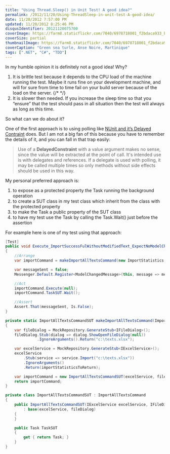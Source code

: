 ```yaml
---
title: "Using Thread.Sleep() in Unit Test! A good idea?"
permalink: /2012/11/20/Using-ThreadSleep-in-unit-test-A-good-idea/
date: 11/20/2012 7:57:00 PM
updated: 11/20/2012 8:25:46 PM
disqusIdentifier: 20121120075700
coverImage: https://farm8.staticflickr.com/7040/6978718001_f2bdaca933_b.jpg
coverSize: partial
thumbnailImage: https://farm8.staticflickr.com/7040/6978718001_f2bdaca933_q.jpg
coverCaption: "Green sea turle, Anse Noire, Martinique"
tags: [".NET", "C#", "TDD"]
---
```

<!-- [![Turtle](http://farm8.staticflickr.com/7040/6978718001_f2bdaca933_m.jpg)](http://www.flickr.com/photos/laurentkempe/6978718001/ "Turtle by Laurent Kempé, on Flickr") -->
In my humble opinion it is definitely not a good idea! Why?

1.  It is brittle test because it depends to the CPU load of the machine running the test. Maybe it runs fine on your development machine, and will for sure from time to time fail on your build server because of the load on the server. 
{/* <!-- more --> */}
2.  It is slower then needed. If you increase the sleep time so that you “ensure” that the test should pass in all situation then the test will always as long as this time.   

So what can we do about it?

One of the first approach is to using polling like [NUnit and it’s Delayed Contraint](http://www.nunit.org/index.php?p=delayedConstraint&r=2.6) does. But I am not a big fan of this because you have to remember the details of it, and you can fall in that trap easily:

> Use of a **DelayedConstraint** with a value argument makes no sense, since the value will be extracted at the point of call. It's intended use is with delegates and references. If a delegate is used with polling, it may be called multiple times so only methods without side effects should be used in this way.

My personal preferred approach is:

1.  to expose as a protected property the Task running the background operation 
2.  to create a SUT class in my test class which inherit from the class with the protected property 
3.  to make the Task a public property of the SUT class 
4.  to have my test use the Task by calling the Task.Wait() just before the assertion   

For example here is one of my test using that approach:


```csharp
[Test]
public void Execute_ImportSuccessFulWithoutModifiedText_ExpectNoModelChangedMessageSent()
{
    //Arrange
    var importCommand = makeImportAllTextsCommand(new ImportStatistics {ImportedCount = 0});

    var messageSent = false;
    Messenger.Default.Register<ModelChangedMessage>(this, message => messageSent = true);

    //Act
    importCommand.Execute(null);
    importCommand.TaskSUT.Wait();

    //Assert
    Assert.That(messageSent, Is.False);
}

private static ImportAllTextsCommandSUT makeImportAllTextsCommand(ImportStatistics importStatisticsToReturn)
{
    var fileDialog = MockRepository.GenerateStub<IFileDialog>();
    fileDialog.Stub(dialog => dialog.ShowOpenFileDialog(null))
              .IgnoreArguments().Return("c:\texts.xlsx");

    var excelService = MockRepository.GenerateStub<IExcelService>();
    excelService
        .Stub(service => service.Import("c:\texts.xlsx"))
        .IgnoreArguments()
        .Return(importStatisticsToReturn);

    var importCommand = new ImportAllTextsCommandSUT(excelService, fileDialog);
    return importCommand;
}

private class ImportAllTextsCommandSUT : ImportAllTextsCommand
{
    public ImportAllTextsCommandSUT(IExcelService excelService, IFileDialog fileDialog)
        : base(excelService, fileDialog)
    {
    }

    public Task TaskSUT
    {
        get { return Task; }
    }
}
```

